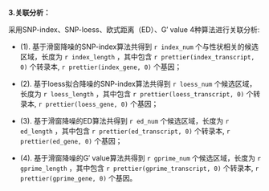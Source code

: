 **3.关联分析：**

采用SNP-index、SNP-loess、欧式距离（ED）、G′ value 4种算法进行关联分析:

- (1). 基于滑窗降噪的SNP-index算法共得到 `r index_num` 个与性状相关的候选区域，长度为 `r index_length` ，其中包含 `r prettier(index_transcript, 0)` 个转录本, `r prettier(index_gene, 0)` 个基因；

- (2). 基于loess拟合降噪的SNP-index算法共得到 `r loess_num` 个候选区域，长度为 `r loess_length` ，其中包含 `r prettier(loess_transcript, 0)` 个转录本, `r prettier(loess_gene, 0)` 个基因；

- (3). 基于滑窗降噪的ED算法共得到 `r ed_num` 个候选区域，长度为 `r ed_length` ，其中包含 `r prettier(ed_transcript, 0)` 个转录本, `r prettier(ed_gene, 0)` 个基因；

- (4). 基于滑窗降噪的G′ value算法共得到 `r gprime_num` 个候选区域，长度为 `r gprime_length` ，其中包含 `r prettier(gprime_transcript, 0)` 个转录本, `r prettier(gprime_gene, 0)` 个基因。

\clearpage


